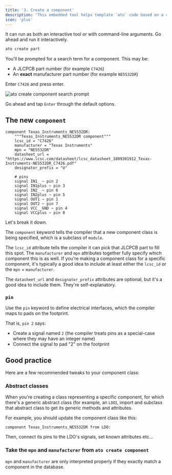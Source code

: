 ```yaml
---
title: '3. Create a component'
description: 'This embedded tool helps template `ato` code based on a component. Today, it supports JLCPCB components.'
icon: 'plus'
---
```


It can run as both an interactive tool or with command-line arguments. Go ahead and run it interactively.

```bash
ato create part
```

You'll be prompted for a search term for a component. This may be:

 - A JLCPCB part number (for example `C7426`)
 - An **exact** manufacturer part number (for example `NE5532DR`)

Enter `C7426` and press enter.

<Frame caption="ato create component search">
  <img src="./assets/ato-create-component-search.png" alt="ato create component search prompt" />
</Frame>

Go ahead and tap `Enter` through the default options.

## The new `component`

```ato
component Texas_Instruments_NE5532DR:
    """Texas_Instruments_NE5532DR component"""
    lcsc_id = "C7426"
    manufacturer = "Texas Instruments"
    mpn = "NE5532DR"
    datasheet_url = "https://www.lcsc.com/datasheet/lcsc_datasheet_1809301912_Texas-Instruments-NE5532DR_C7426.pdf"
    designator_prefix = "U"

    # pins
    signal IN1_ ~ pin 2
    signal IN1plus ~ pin 3
    signal IN2_ ~ pin 6
    signal IN2plus ~ pin 5
    signal OUT1 ~ pin 1
    signal OUT2 ~ pin 7
    signal VCC__GND ~ pin 4
    signal VCCplus ~ pin 8
```

Let's break it down.

The `component` keyword tells the compiler that a new component class is being specified, which is a subclass of `module`.

The `lcsc_id` attribute tells the compiler it can pick that JLCPCB part to fill this spot.
The `manufacturer` and `mpn` attributes together fully specify which component this is as well.
If you're making a component class for a specific component, it's typically a good idea to include at least either the `lcsc_id` or the `mpn` + `manufacturer`.

The `datasheet_url` and `designator_prefix` attributes are optional, but it's a good idea to include them. They're self-explanatory.

### `pin`

Use the `pin` keyword to define electrical interfaces, which the compiler maps to pads on the footprint.

That is, `pin 2` says:

- Create a signal named `2` (the compiler treats pins as a special-case where they may have an integer name)
- Connect the signal to pad "2" on the footprint

## Good practice

Here are a few recommended tweaks to your component class:

### Abstract classes

When you're creating a class representing a specific component, for which there's a generic abstract class (for example, an `LDO`), import and subclass that abstract class to get its generic methods and attributes.

For example, you should update the component class like this:

```ato
component Texas_Instruments_NE5532DR from LDO:
```

Then, connect its pins to the LDO's signals, set known attributes etc...

### Take the `mpn` and `manufacturer` from `ato create component`

`mpn` and `manufacturer` are only interpreted properly if they exactly match a component in the database.
